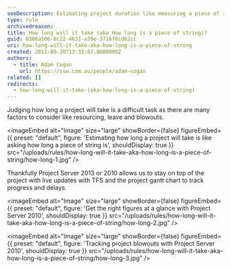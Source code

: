 ```yaml
---
seoDescription: Estimating project duration like measuring a piece of string, consider resources, leave, and blowouts to track progress with TFS and gantt charts in Project Server 2013 or 2010.
type: rule
archivedreason:
title: How long will it take (aka How long is a piece of string)?
guid: 0306a506-8c22-4631-a39e-3716f0cd62cc
uri: how-long-will-it-take-aka-how-long-is-a-piece-of-string
created: 2011-08-30T13:33:07.0000000Z
authors:
  - title: Adam Cogan
    url: https://ssw.com.au/people/adam-cogan
related: []
redirects:
  - how-long-will-it-take-(aka-how-long-is-a-piece-of-string)
---
```


Judging how long a project will take is a difficult task as there are many factors to consider like resourcing, leave and blowouts.

<imageEmbed
  alt="Image"
  size="large"
  showBorder={false}
  figureEmbed={{
    preset: "default",
    figure: 'Estimating how long a project will take is like asking how long a piece of string is',
    shouldDisplay: true
  }}
  src="/uploads/rules/how-long-will-it-take-aka-how-long-is-a-piece-of-string/how-long-1.jpg"
/>

Thankfully Project Server 2013 or 2010 allows us to stay on top of the project with live updates with TFS and the project gantt chart to track progress and delays.


<imageEmbed
  alt="Image"
  size="large"
  showBorder={false}
  figureEmbed={{
    preset: "default",
    figure: 'Get the right figures at a glance with Project Server 2010',
    shouldDisplay: true
  }}
  src="/uploads/rules/how-long-will-it-take-aka-how-long-is-a-piece-of-string/how-long-2.jpg"
/>


<imageEmbed
  alt="Image"
  size="large"
  showBorder={false}
  figureEmbed={{
    preset: "default",
    figure: 'Tracking project blowouts with Project Server 2010',
    shouldDisplay: true
  }}
  src="/uploads/rules/how-long-will-it-take-aka-how-long-is-a-piece-of-string/how-long-3.jpg"
/>